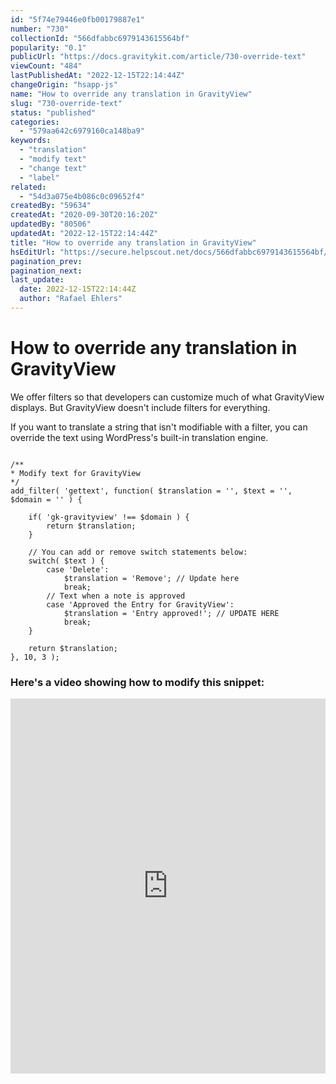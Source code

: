 ```yaml
---
id: "5f74e79446e0fb00179887e1"
number: "730"
collectionId: "566dfabbc6979143615564bf"
popularity: "0.1"
publicUrl: "https://docs.gravitykit.com/article/730-override-text"
viewCount: "484"
lastPublishedAt: "2022-12-15T22:14:44Z"
changeOrigin: "hsapp-js"
name: "How to override any translation in GravityView"
slug: "730-override-text"
status: "published"
categories: 
  - "579aa642c6979160ca148ba9"
keywords: 
  - "translation"
  - "modify text"
  - "change text"
  - "label"
related: 
  - "54d3a075e4b086c0c09652f4"
createdBy: "59634"
createdAt: "2020-09-30T20:16:20Z"
updatedBy: "80506"
updatedAt: "2022-12-15T22:14:44Z"
title: "How to override any translation in GravityView"
hsEditUrl: "https://secure.helpscout.net/docs/566dfabbc6979143615564bf/article/5f74e79446e0fb00179887e1"
pagination_prev: 
pagination_next: 
last_update:
  date: 2022-12-15T22:14:44Z
  author: "Rafael Ehlers"
---
```


# How to override any translation in GravityView

We offer filters so that developers can customize much of what GravityView displays. But GravityView doesn't include filters for everything.

If you want to translate a string that isn't modifiable with a filter, you can override the text using WordPress's built-in translation engine.

```

/**
* Modify text for GravityView
*/
add_filter( 'gettext', function( $translation = '', $text = '', $domain = '' ) {

	if( 'gk-gravityview' !== $domain ) {
		return $translation;
	}

	// You can add or remove switch statements below:
	switch( $text ) {
		case 'Delete':
			$translation = 'Remove'; // Update here
			break;
		// Text when a note is approved
		case 'Approved the Entry for GravityView':
			$translation = 'Entry approved!'; // UPDATE HERE 
			break;
	}

	return $translation;
}, 10, 3 );
```

### Here's a video showing how to modify this snippet:

<iframe allow="accelerometer; autoplay; clipboard-write; encrypted-media; gyroscope; picture-in-picture" allowfullscreen="" frameborder="0" height="600" src="https://www.youtube.com/embed/k5DxUykbaoU" style="max-width:100%" title="YouTube video player" width="900"></iframe>

